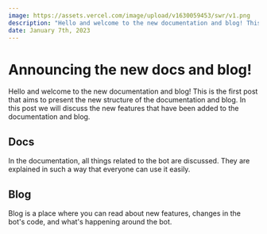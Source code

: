 ```yaml
---
image: https://assets.vercel.com/image/upload/v1630059453/swr/v1.png
description: "Hello and welcome to the new documentation and blog! This is the first post that aims to present the new structure of the documentation and blog. In this post we will discuss the new features that have been added to the documentation and blog."
date: January 7th, 2023
---
```



# Announcing the new docs and blog!

<Authors date="January 7th, 2023">
  <Author name="ciach" link="https://twitter.com/ciach0_" />
</Authors>

Hello and welcome to the new documentation and blog! This is the first post that aims to present the new structure of the documentation and blog. In this post we will discuss the new features that have been added to the documentation and blog.

## Docs

In the documentation, all things related to the bot are discussed. They are explained in such a way that everyone can use it easily.

## Blog

Blog is a place where you can read about new features, changes in the bot's code, and what's happening around the bot.
